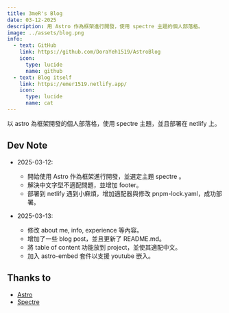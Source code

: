 ```yaml
---
title: 3meR's Blog
date: 03-12-2025
description: 用 Astro 作為框架進行開發，使用 spectre 主題的個人部落格。
image: ../assets/blog.png
info:
  - text: GitHub
    link: https://github.com/DoraYeh1519/AstroBlog
    icon:
      type: lucide
      name: github
  - text: Blog itself
    link: https://emer1519.netlify.app/
    icon:
      type: lucide
      name: cat
---
```


以 astro 為框架開發的個人部落格，使用 spectre 主題，並且部署在 netlify 上。

## Dev Note
- 2025-03-12: 
  - 開始使用 Astro 作為框架進行開發，並選定主題 spectre 。  
  - 解決中文字型不適配問題，並增加 footer。  
  - 部署到 netlify 遇到小麻煩，增加適配器與修改 pnpm-lock.yaml，成功部署。

- 2025-03-13:
  - 修改 about me, info, experience 等內容。
  - 增加了一些 blog post，並且更新了 README.md。
  - 將 table of content 功能放到 project，並使其適配中文。
  - 加入 astro-embed 套件以支援 youtube 嵌入。


## Thanks to
- [Astro](https://astro.build/)
- [Spectre](https://github.com/louisescher/spectre)